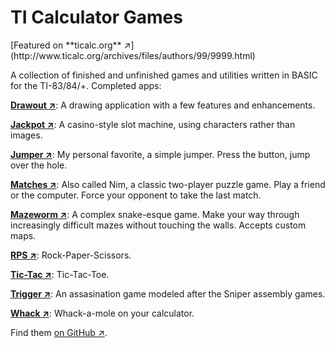 # TI Calculator Games

<Callout emoji='🧮'>
  [Featured on **ticalc.org** ↗](http://www.ticalc.org/archives/files/authors/99/9999.html)
</Callout>

A collection of finished and unfinished games and utilities written in BASIC for the TI-83/84/+. Completed apps:

**[Drawout ↗](https://www.ticalc.org/archives/files/fileinfo/398/39855.html)**: A drawing application with a few features and enhancements.

**[Jackpot ↗](https://www.ticalc.org/archives/files/fileinfo/397/39764.html)**: A casino-style slot machine, using characters rather than images.

**[Jumper ↗](https://www.ticalc.org/archives/files/fileinfo/397/39765.html)**: My personal favorite, a simple jumper. Press the button, jump over the hole.

**[Matches ↗](https://www.ticalc.org/archives/files/fileinfo/398/39857.html)**: Also called Nim, a classic two-player puzzle game. Play a friend or the computer. Force your opponent to take the last match.

**[Mazeworm ↗](https://www.ticalc.org/archives/files/fileinfo/397/39785.html)**: A complex snake-esque game. Make your way through increasingly difficult mazes without touching the walls. Accepts custom maps.

**[RPS ↗](https://www.ticalc.org/archives/files/fileinfo/397/39766.html)**: Rock-Paper-Scissors.

**[Tic-Tac ↗](https://www.ticalc.org/archives/files/fileinfo/401/40122.html)**: Tic-Tac-Toe.

**[Trigger ↗](https://www.ticalc.org/archives/files/fileinfo/397/39786.html)**: An assasination game modeled after the Sniper assembly games.

**[Whack ↗](https://www.ticalc.org/archives/files/fileinfo/398/39856.html)**: Whack-a-mole on your calculator.

Find them [on GitHub ↗](https://github.com/lacymorrow/experiments/tree/master/ti-83).
